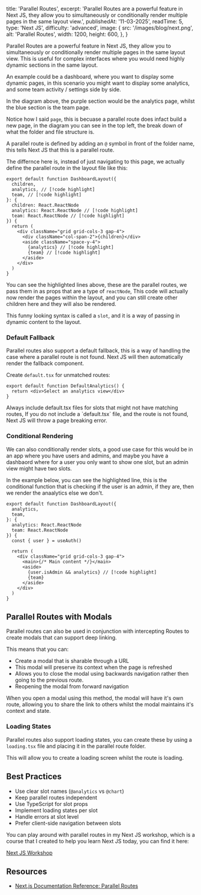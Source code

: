   title: 'Parallel Routes',
  excerpt:
    'Parallel Routes are a powerful feature in Next JS, they allow you to simultaneously or conditionally render multiple pages in the same layout view.',
  publishedAt: '11-03-2025',
  readTime: 5,
  type: 'Next JS',
  difficulty: 'advanced',
  image: {
    src: '/images/blog/next.png',
    alt: 'Parallel Routes',
    width: 1200,
    height: 600,
  },
}

Parallel Routes are a powerful feature in Next JS, they allow you to simultaneously or conditionally render multiple pages in the same layout view.
This is useful for complex interfaces where you would need highly dynamic sections in the same layout.

An example could be a dashboard, where you want to display some dynamic pages,
in this scenario you might want to display some analytics, and some team activity / settings side by side.

<ArticleImage
  darkSrc="/images/blog/dark_parallel.svg"
  lightSrc="/images/blog/light_parallel.svg"
  alt="Parallel Routes diagram showing how parallel routes work in Next.js"
  size="xxlarge"
/>

In the diagram above, the purple section would be the analytics page, whilst the blue section is the
team page.

Notice how I said `page`, this is becuase a parallel route does infact build a new page, in the diagram you can see
in the top left, the break down of what the folder and file structure is.

A parallel route is defined by adding an `@` symbol in front of the folder name, this tells Next JS
that this is a parallel route.

The differnce here is, instead of just navigating to this page, we actually define the parallel route in
the layout file like this:

```tsx
export default function DashboardLayout({
  children,
  analytics, // [!code highlight]
  team, // [!code highlight]
}: {
  children: React.ReactNode
  analytics: React.ReactNode // [!code highlight]
  team: React.ReactNode // [!code highlight]
}) {
  return (
    <div className="grid grid-cols-3 gap-4">
      <div className="col-span-2">{children}</div>
      <aside className="space-y-4">
        {analytics} // [!code highlight]
        {team} // [!code highlight]
      </aside>
    </div>
  )
}
```

You can see the highlighted lines above, these are the parallel routes, we pass them in as props that are
a type of `reactNode`, This code will actually now render the pages within the layout, and you can still
create other children here and they will also be rendered.

This funny looking syntax is called a `slot`, and it is a way of passing in dynamic content to the layout.

### Default Fallback

Parallel routes also support a default fallback, this is a way of handling the case where a parallel route
is not found. Next JS will then automatically render the fallback component.

Create `default.tsx` for unmatched routes:

```tsx
export default function DefaultAnalytics() {
  return <div>Select an analytics view</div>
}
```

<Alert type="warning">
  Always include default.tsx files for slots that might not have matching routes,
If you do not include a `default.tsx` file, and the route is not found, Next JS will throw a
page breaking error.

</Alert>

### Conditional Rendering

We can also conditionally render slots, a good use case for this would be in an app where
you have users and admins, and maybe you have a dashbaord where for a user you only want to show
one slot, but an admin view might have two slots.

In the example below, you can see the highlighted line, this is the conditional function
that is checking if the user is an admin, if they are, then we render the anaalytics else we don't.

```tsx
export default function DashboardLayout({
  analytics,
  team,
}: {
  analytics: React.ReactNode
  team: React.ReactNode
}) {
  const { user } = useAuth()

  return (
    <div className="grid grid-cols-3 gap-4">
      <main>{/* Main content */}</main>
      <aside>
        {user.isAdmin && analytics} // [!code highlight]
        {team}
      </aside>
    </div>
  )
}
```

## Parallel Routes with Modals

Parallel routes can also be used in conjunction with intercepting Routes to create modals that can support
deep linking.

This means that you can:

- Create a modal that is sharable through a URL
- This modal will preserve its context when the page is refreshed
- Allows you to close the modal using backwards navigation rather then going to the previous route.
- Reopening the modal from forward navigation

When you open a modal using this method, the modal will have it's own route, allowing you to share the link
to others whilst the modal maintains it's context and state.

<ArticleImage
  darkSrc="/images/blog/dark_para_modal.svg"
  lightSrc="/images/blog/light_para_modal.svg"
  alt="Parallel Routes diagram showing how parallel routes work in Next.js"
  size="large"
/>

### Loading States

Parallel routes also support loading states, you can create these by using a `loading.tsx` file and placing
it in the parallel route folder.

<ArticleImage
  darkSrc="/images/blog/dark_para_loading.svg"
  lightSrc="/images/blog/light_para_loading.svg"
  alt="Parallel Routes diagram showing how parallel routes work in Next.js"
  size="xs"
/>

This will allow you to create a loading screen whilst the route is loading.

## Best Practices

- Use clear slot names (`@analytics` vs `@chart`)
- Keep parallel routes independent
- Use TypeScript for slot props
- Implement loading states per slot
- Handle errors at slot level
- Prefer client-side navigation between slots

You can play around with parallel routes in my Next JS workshop, which is a course that I created
to help you learn Next JS today, you can find it here:

[Next JS Workshop](https://github.com/Dealsy/Next-JS-Workshop)

## Resources

- [Next.js Documentation Reference: Parallel Routes](https://nextjs.org/docs/app/building-your-application/routing/parallel-routes)
